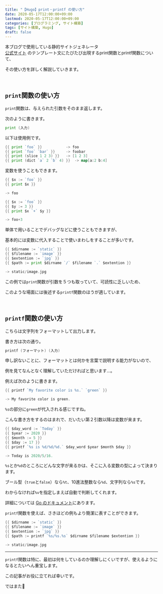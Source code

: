 ```yaml
---
title: "【Hugo】print・printf の使い方"
date: 2020-05-17T12:00:00+09:00
lastmod: 2020-05-17T12:00:00+09:00
categories: [プログラミング, サイト構築]
tags: [サイト構築, Hugo]
draft: false
---
```


<tltp label="Hugo">本ブログで使用している静的サイトジェネレータ<br/>[公式サイト](https://gohugo.io)</tltp>
のテンプレート文にたびたび出現する<icode>print</icode>関数と<icode>printf</icode>関数について、

その使い方を詳しく解説していきます。

<br/>

## `print`関数の使い方

`print`関数は、与えられた引数をそのまま返します。

<!--more-->

次のように書きます。

```go hide_nums
print (入力)
```

以下は使用例です。

```go hide_nums
{{ print `foo` }}           -> foo
{{ print `foo` `bar` }}     -> foobar
{{ print (slice 1 2 3) }}   -> [1 2 3]
{{ print (dict `a` 2 `b` 4) }}  -> map[a:2 b:4]
```

変数を使うこともできます。

```go hide_nums
{{ $x := `foo` }}
{{ print $x }}

-> foo

{{ $x := `foo` }}
{{ $y := 3 }}
{{ print $x `+` $y }}

-> foo+3
```

単体で用いることでデバッグなどに使うこともできますが、

基本的には変数に代入することで使いまわしをすることが多いです。

```go hide_nums
{{ $dirname := `static` }}
{{ $filename := `image` }}
{{ $extention := `jpg` }}
{{ $path := print $dirname `/` $filename `.` $extention }}

-> static/image.jpg
```

この例では`print`関数が引数を５つも取っていて、可読性に乏しいため、

このような場面には後述する`printf`関数のほうが適しています。

<relpos link="hugo-scratch" />

<br/>

## `printf`関数の使い方

こちらは文字列をフォーマットして出力します。

書き方は次の通り。

```go hide_nums
printf (フォーマット) (入力)
```

申し訳ないことに、フォーマットとは何かを言葉で説明する能力がないので、

例を見てなんとなく理解していただければと思います…。

例えば次のように書きます。

```go hide_nums
{{ printf `My favorite color is %s.` `green` }}

-> My favorite color is green.
```

`%s`の部分に`green`が代入される感じですね。

こんな書き方をするのはまれで、だいたい第２引数以降は変数が来ます。

```go hide_nums
{{ $day_word := `Today` }}
{{ $year := 2020 }}
{{ $month := 5 }}
{{ $day := 17 }}
{{ printf `%s is %d/%d/%d.` $day_word $year $month $day }}

-> Today is 2020/5/16.
```

`%s`とか`%d`のところにどんな文字が来るかは、そこに入る変数の型によって決まります。

ブール型（`true`と`false`）なら`%t`、10進法整数なら`%d`、文字列なら`%s`です。

わからなければ`%v`を指定しまえば自動で判断してくれます。

詳細については [Go のドキュメント](https://golang.org/pkg/fmt/)にあります。

`printf`関数を使えば、さきほどの例もより簡潔に表すことができます。

```go hide_nums
{{ $dirname := `static` }}
{{ $filename := `image` }}
{{ $extention := `jpg` }}
{{ $path := printf `%s/%s.%s` $dirname $filename $extention }}

-> static/image.jpg
```

<relpos link="hugo-findre-replacere" />

---

`printf`関数は特に、最初は何をしているのか理解しにくいですが、使えるようになるとたいへん重宝します。

この記事がお役に立てれば幸いです。

ではまた👋
